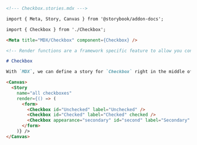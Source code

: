```md
<!--- Checkbox.stories.mdx --->

import { Meta, Story, Canvas } from '@storybook/addon-docs';

import { Checkbox } from './Checkbox';

<Meta title="MDX/Checkbox" component={Checkbox} />

<!-- Render functions are a framework specific feature to allow you control on how the component renders -->

# Checkbox

With `MDX`, we can define a story for `Checkbox` right in the middle of our Markdown documentation.

<Canvas>
  <Story 
    name="all checkboxes"
    render={() => (
      <form>
        <Checkbox id="Unchecked" label="Unchecked" />
        <Checkbox id="Checked" label="Checked" checked />
        <Checkbox appearance="secondary" id="second" label="Secondary" checked />
      </form>
    )} />
</Canvas>
```
